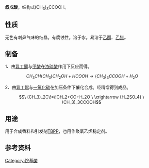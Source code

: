 {{chembox
|Name = 2,2-二甲基丙酸
|ImageFileL1 = Pivalic acid.svg
|ImageSizeL1 = 100px
|ImageFileR1 = Pivalic-acid-3D-balls.png
|ImageSizeR1 = 120px
|IUPACName = 2,2-Dimethylpropanoic acid
|OtherNames = 叔戊酸<br />新戊酸<br />特戊酸<br />三甲基乙酸<br />PivOH
|Section1 = {{Chembox Identifiers
| CASNo_Ref = {{cascite|correct|CAS}}
| CASNo = 75-98-9
|   PubChem  =  6417
|   SMILES  =  CC(C)(C)C(=O)O
| ChEMBL_Ref = {{ebicite|correct|EBI}}
| ChEMBL = 322719
| ChemSpiderID_Ref = {{chemspidercite|correct|chemspider}}
| ChemSpiderID = 6177
| ChEBI_Ref = {{ebicite|correct|EBI}}
| ChEBI = 45133
| SMILES2 = O=C(O)C(C)(C)C
| StdInChI_Ref = {{stdinchicite|correct|chemspider}}
| StdInChI = 1S/C5H10O2/c1-5(2,3)4(6)7/h1-3H3,(H,6,7)
| StdInChIKey_Ref = {{stdinchicite|correct|chemspider}}
| StdInChIKey = IUGYQRQAERSCNH-UHFFFAOYSA-N 
}}
|Section2 = {{Chembox Properties
|  Formula = C<sub>5</sub>H<sub>10</sub>O<sub>2</sub>
|  MolarMass = 102.132
|  Appearance = 无色有刺鼻气味固体<ref name="BIA Gestis">{{GESTIS|ZVG=37490|CAS=75-98-9|Datum=30. März 2008}}</ref>
|  Density= 0.905 g/cm<sup>3</sup>
|  MeltingPt= 35 °C
|  BoilingPt= 163.7 °C
|  Solubility = 25 g/l (20 °C)
|  VaporPressure = 9.5 Pa (20 °C)
|  RefractIndex = 1.393 (20 °C)<ref name="zghg">中国化工产品大全 上卷，Da158 叔戊酸，页520</ref>
  }}
|Section3= {{Chembox Hazards
|  MainHazards =
|  EUClass = 有害（'''Xn'''）
|  RPhrases = {{R21/22}},{{R38}},{{R41}}
|  SPhrases = {{S26}},{{S36/37/39}}
|  LD50 = 900 mg·kg<sup>−1</sup> (大鼠经口)<ref>Sigma-Aldrich: [http://caligula.bcs.deakin.edu.au/bcs_admin/msds/msds_docs/Trimethylacetic%20acid.pdf Sicherheitsdatenblatt] {{webarchive|url=https://web.archive.org/web/20080808181033/http://caligula.bcs.deakin.edu.au/bcs_admin/msds/msds_docs/Trimethylacetic%20acid.pdf |date=2008-08-08 }}</ref>
  }}
}}

'''叔戊酸'''，结构式(CH<sub>3</sub>)<sub>3</sub>CCOOH。

==性质==
无色有刺鼻气味的结晶。有腐蚀性。溶于水，易溶于[[乙醇|乙醇]]、[[乙醚|乙醚]]。

==制备==
1、由[[异丁醇|异丁醇]]与[[甲酸|甲酸]]在[[浓硫酸|浓硫酸]]作用下反应而得。
:<math>\ CH_3CH(CH_3)CH_2OH+HCOOH\rightarrow (CH_3)_3CCOOH+H_2O</math>

2、由[[异丁烯|异丁烯]]与[[一氧化碳|一氧化碳]]在加压条件下催化合成。经精馏得到成品。
:<math>\ (CH_3)_2C\!=\!CH_2+CO+H_2O \ \xrightarrow {H_2SO_4} \ (CH_3)_3CCOOH</math>

==用途==
用于合成香料和引发剂[[TBPP|TBPP]]，也用作聚氯乙烯稳定剂。

==参考资料==
{{reflist}}

[[Category:烷基酸|Category:烷基酸]]
